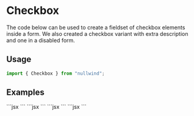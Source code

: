 

<Meta
  title="Checkbox"
  description="The code below can be used to create a fieldset of checkbox elements inside a form. We also created a checkbox variant with extra description and one in a disabled form."
/>

# Checkbox

The code below can be used to create a fieldset of checkbox elements inside a form. We also created a checkbox variant with extra description and one in a disabled form.

## Usage

```jsx
import { Checkbox } from "nullwind";
```

## Examples

<Playground title="Default">
  <Playground.Preview>
    <Checkbox id={1} label="Some label here" />
  </Playground.Preview>
  <Playground.Code>
    ```jsx
    <Checkbox id={1} label="Some label here" />
    ```
  </Playground.Code>
</Playground>

<Playground title="With helper">
  <Playground.Preview>
    <Checkbox id={2} label="Some label here" helper="This is some description" />
  </Playground.Preview>
  <Playground.Code>
    ```jsx
    <Checkbox id={2} label="Some label here" helper="This is some description" />
    ```
  </Playground.Code>
</Playground>

<Playground title="With validation error">
  <Playground.Preview>
    <Checkbox id={2} label="Some label here" error="This a error message" />
  </Playground.Preview>
  <Playground.Code>
    ```jsx
    <Checkbox id={2} label="Some label here" error="This a error message" />
    ```
  </Playground.Code>
</Playground>

<Playground title="Disabled">
  <Playground.Preview>
    <Checkbox id={3} label="Some label here" disabled />
  </Playground.Preview>
  <Playground.Code>
    ```jsx
    <Checkbox id={3} label="Some label here" disabled />
    ```
  </Playground.Code>
</Playground>
